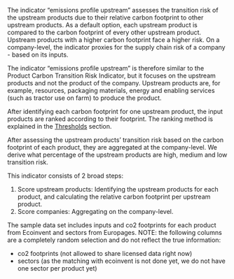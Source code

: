 The indicator "emissions profile upstream" assesses the transition risk of the
upstream products due to their relative carbon footprint to other upstream
products. As a default option, each upstream product is compared to the carbon
footprint of every other upstream product. Upstream products with a higher
carbon footprint face a higher risk. On a company-level, the indicator proxies
for the supply chain risk of a company - based on its inputs.

The indicator "emissions profile upstream" is therefore similar to the Product
Carbon Transition Risk Indicator, but it focuses on the upstream products and
not the product of the company. Upstream products are, for example, resources,
packaging materials, energy and enabling services (such as tractor use on farm)
to produce the product.

After identifying each carbon footprint for one upstream product, the input
products are ranked according to their footprint. The ranking method is
explained in the
[Thresholds](https://2degreesinvesting.github.io/tiltIndicator/articles/tiltIndicator.html#thresholds)
section.

After assessing the upstream products' transition risk based on the carbon
footprint of each product, they are aggregated at the company-level. We derive
what percentage of the upstream products are high, medium and low transition
risk.

This indicator consists of 2 broad steps:

1. Score upstream products: Identifying the upstream products for each product,
and calculating the relative carbon footprint per upstream product.
2. Score companies: Aggregating on the company-level.

The sample data set includes inputs and co2 footprints for each product from
Ecoinvent and sectors from Europages. NOTE: the following columns are a
completely random selection and do not reflect the true information:

- co2 footprints (not allowed to share licensed data right now)
- sectors (as the matching with ecoinvent is not done yet, we do not have one sector per product yet)

